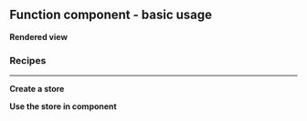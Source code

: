 


<Meta
	title="React/Function component/Basic usage"
	parameters={defaultDocParams()}
/>

## Function component - basic usage

**Rendered view**

<Canvas className="custom-docs-story">
	<FCBasicUsage />
</Canvas>

### Recipes

---

**Create a store**

<CodeView
	componentName="FCStore"
	jsContent={StateJsContent}
	tsContent={StateTsContent}
/>

**Use the store in component**

<CodeView
	componentName="FCBasicUsage"
	jsContent={BasicUsageJsContent}
	tsContent={BasicUsageTsContent}
/>
